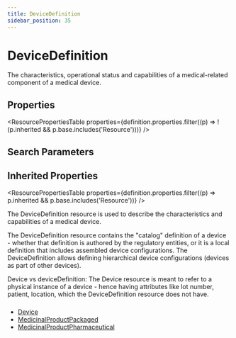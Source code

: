 ```yaml
---
title: DeviceDefinition
sidebar_position: 35
---
```



# DeviceDefinition

The characteristics, operational status and capabilities of a medical-related component of a medical device.

<Tabs queryString="section">
  <TabItem value="schema" label="Schema" default>

## Properties

<ResourcePropertiesTable
  properties={definition.properties.filter((p) => !(p.inherited && p.base.includes('Resource')))}
/>

## Search Parameters

<SearchParamsTable searchParams={definition.searchParameters} />

## Inherited Properties

<ResourcePropertiesTable properties={definition.properties.filter((p) => p.inherited && p.base.includes('Resource'))} />

  </TabItem>
  <TabItem value="usage" label="Usage">
<div> <a name="scope"></a> <p> The <Link to="/docs/api/fhir/resources/devicedefinition">DeviceDefinition</Link> resource is used to describe the characteristics and capabilities of a medical device.    </p> </div>
  </TabItem>
  <TabItem value="relationships" label="Relationships">
<div> <a name="bnr"></a> <p> The <Link to="/docs/api/fhir/resources/devicedefinition">DeviceDefinition</Link> resource contains the "catalog" definition of a device - whether that definition is authored by the regulatory entities, or it is a local definition that includes assembled device configurations. The <Link to="/docs/api/fhir/resources/devicedefinition">DeviceDefinition</Link> allows defining hierarchical device configurations (devices as part of other devices). </p> <p> <Link to="/docs/api/fhir/resources/device">Device</Link> vs deviceDefinition: The <Link to="/docs/api/fhir/resources/device">Device</Link> resource is meant to refer to a physical instance of a device - hence having attributes like lot number, patient, location, which the <Link to="/docs/api/fhir/resources/devicedefinition">DeviceDefinition</Link> resource does not have. </p> </div>
  </TabItem>
  <TabItem value="backgroundAndContext" label="Background and Context">
<div> <a name="bnc"></a> <h3 class="self-link-parent">  <a href="https://www.hl7.org/fhir/devicedefinition.html#8.15.3.1" title="link to here" class="self-link"></a></h3> </div>
  </TabItem>
  <TabItem value="referencedBy" label="Referenced By">
<ul><li><a href="/docs/api/fhir/resources/device">Device</a></li>
<li><a href="/docs/api/fhir/resources/medicinalproductpackaged">MedicinalProductPackaged</a></li>
<li><a href="/docs/api/fhir/resources/medicinalproductpharmaceutical">MedicinalProductPharmaceutical</a></li></ul>
  </TabItem>
</Tabs>
